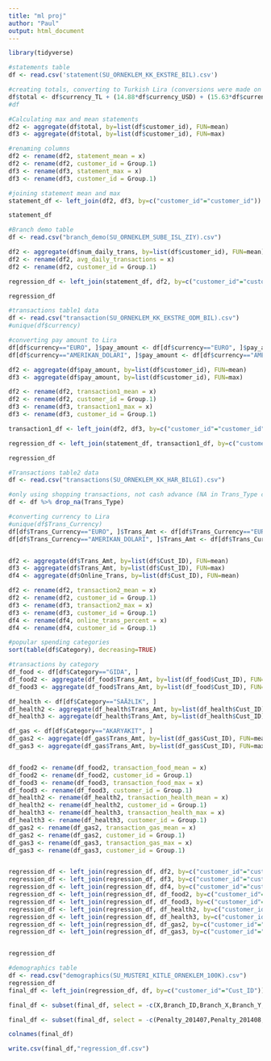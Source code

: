 ```yaml
---
title: "ml proj"
author: "Paul"
output: html_document
---
```


```r
library(tidyverse)
```

```r
#statements table
df <- read.csv('statement(SU_ORNEKLEM_KK_EKSTRE_BIL).csv')

#creating totals, converting to Turkish Lira (conversions were made on 5/3/22, exchange rate may have changed since then)
df$total <- df$currency_TL + (14.88*df$currency_USD) + (15.63*df$currency_EUR)
#df

#Calculating max and mean statements
df2 <- aggregate(df$total, by=list(df$customer_id), FUN=mean)
df3 <- aggregate(df$total, by=list(df$customer_id), FUN=max)

#renaming columns
df2 <- rename(df2, statement_mean = x)
df2 <- rename(df2, customer_id = Group.1)
df3 <- rename(df3, statement_max = x)
df3 <- rename(df3, customer_id = Group.1)

#joining statement mean and max
statement_df <- left_join(df2, df3, by=c("customer_id"="customer_id"))

statement_df
```



```r
#Branch demo table
df <- read.csv("branch_demo(SU_ORNEKLEM_SUBE_ISL_ZIY).csv")

df2 <- aggregate(df$num_daily_trans, by=list(df$customer_id), FUN=mean)
df2 <- rename(df2, avg_daily_transactions = x)
df2 <- rename(df2, customer_id = Group.1)

regression_df <- left_join(statement_df, df2, by=c("customer_id"="customer_id"))

regression_df
```


```r
#transactions table1 data
df <- read.csv("transaction(SU_ORNEKLEM_KK_EKSTRE_ODM_BIL).csv")
#unique(df$currency)

#converting pay amount to Lira
df[df$currency=="EURO", ]$pay_amount <- df[df$currency=="EURO", ]$pay_amount*15.63
df[df$currency=="AMERIKAN_DOLARI", ]$pay_amount <- df[df$currency=="AMERIKAN_DOLARI", ]$pay_amount*14.88

df2 <- aggregate(df$pay_amount, by=list(df$customer_id), FUN=mean)
df3 <- aggregate(df$pay_amount, by=list(df$customer_id), FUN=max)

df2 <- rename(df2, transaction1_mean = x)
df2 <- rename(df2, customer_id = Group.1)
df3 <- rename(df3, transaction1_max = x)
df3 <- rename(df3, customer_id = Group.1)

transaction1_df <- left_join(df2, df3, by=c("customer_id"="customer_id"))

regression_df <- left_join(statement_df, transaction1_df, by=c("customer_id"="customer_id"))

regression_df
```

```r
#Transactions table2 data
df <- read.csv("transactions(SU_ORNEKLEM_KK_HAR_BILGI).csv")

#only using shopping transactions, not cash advance (NA in Trans_Type column)
df <- df %>% drop_na(Trans_Type)

#converting currency to Lira
#unique(df$Trans_Currency)
df[df$Trans_Currency=="EURO", ]$Trans_Amt <- df[df$Trans_Currency=="EURO", ]$Trans_Amt*15.63
df[df$Trans_Currency=="AMERIKAN_DOLARI", ]$Trans_Amt <- df[df$Trans_Currency=="AMERIKAN_DOLARI", ]$Trans_Amt*14.88


df2 <- aggregate(df$Trans_Amt, by=list(df$Cust_ID), FUN=mean)
df3 <- aggregate(df$Trans_Amt, by=list(df$Cust_ID), FUN=max)
df4 <- aggregate(df$Online_Trans, by=list(df$Cust_ID), FUN=mean)

df2 <- rename(df2, transaction2_mean = x)
df2 <- rename(df2, customer_id = Group.1)
df3 <- rename(df3, transaction2_max = x)
df3 <- rename(df3, customer_id = Group.1)
df4 <- rename(df4, online_trans_percent = x)
df4 <- rename(df4, customer_id = Group.1)

#popular spending categories
sort(table(df$Category), decreasing=TRUE)

#transactions by category
df_food <- df[df$Category=="GIDA", ]
df_food2 <- aggregate(df_food$Trans_Amt, by=list(df_food$Cust_ID), FUN=mean)
df_food3 <- aggregate(df_food$Trans_Amt, by=list(df_food$Cust_ID), FUN=max)

df_health <- df[df$Category=="SAÄžLIK", ]
df_health2 <- aggregate(df_health$Trans_Amt, by=list(df_health$Cust_ID), FUN=mean)
df_health3 <- aggregate(df_health$Trans_Amt, by=list(df_health$Cust_ID), FUN=max)

df_gas <- df[df$Category=="AKARYAKIT", ]
df_gas2 <- aggregate(df_gas$Trans_Amt, by=list(df_gas$Cust_ID), FUN=mean)
df_gas3 <- aggregate(df_gas$Trans_Amt, by=list(df_gas$Cust_ID), FUN=max)


df_food2 <- rename(df_food2, transaction_food_mean = x)
df_food2 <- rename(df_food2, customer_id = Group.1)
df_food3 <- rename(df_food3, transaction_food_max = x)
df_food3 <- rename(df_food3, customer_id = Group.1)
df_health2 <- rename(df_health2, transaction_health_mean = x)
df_health2 <- rename(df_health2, customer_id = Group.1)
df_health3 <- rename(df_health3, transaction_health_max = x)
df_health3 <- rename(df_health3, customer_id = Group.1)
df_gas2 <- rename(df_gas2, transaction_gas_mean = x)
df_gas2 <- rename(df_gas2, customer_id = Group.1)
df_gas3 <- rename(df_gas3, transaction_gas_max = x)
df_gas3 <- rename(df_gas3, customer_id = Group.1)


regression_df <- left_join(regression_df, df2, by=c("customer_id"="customer_id"))
regression_df <- left_join(regression_df, df3, by=c("customer_id"="customer_id"))
regression_df <- left_join(regression_df, df4, by=c("customer_id"="customer_id"))
regression_df <- left_join(regression_df, df_food2, by=c("customer_id"="customer_id"))
regression_df <- left_join(regression_df, df_food3, by=c("customer_id"="customer_id"))
regression_df <- left_join(regression_df, df_health2, by=c("customer_id"="customer_id"))
regression_df <- left_join(regression_df, df_health3, by=c("customer_id"="customer_id"))
regression_df <- left_join(regression_df, df_gas2, by=c("customer_id"="customer_id"))
regression_df <- left_join(regression_df, df_gas3, by=c("customer_id"="customer_id"))


regression_df
```


```r
#demographics table
df <- read.csv("demographics(SU_MUSTERI_KITLE_ORNEKLEM_100K).csv")
regression_df
final_df <- left_join(regression_df, df, by=c("customer_id"="Cust_ID"))

final_df <- subset(final_df, select = -c(X,Branch_ID,Branch_X,Branch_Y,Home_Loc_X,Home_Loc_Y,Work_Loc_X,Work_Loc_Y))

final_df <- subset(final_df, select = -c(Penalty_201407,Penalty_201408,Penalty_201409,Penalty_201410,Penalty_201411,Penalty_201412,Penalty_201501,Penalty_201502,Penalty_201503,Penalty_201504,Penalty_201505,Penalty_201506))

colnames(final_df)

write.csv(final_df,"regression_df.csv")
```






















